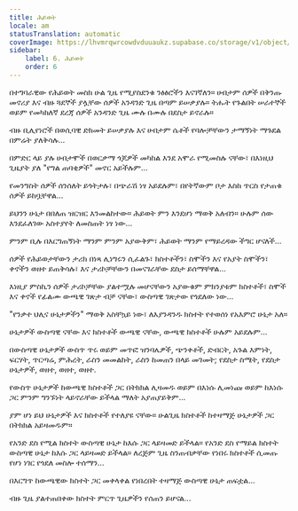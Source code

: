 ```yaml
---
title: ሕይወት
locale: am
statusTranslation: automatic
coverImage: https://lhvmrqwrcowdvduuaukz.supabase.co/storage/v1/object/public/strapi-uploads/small_cover-tratado-de-psicologia-revolucionaria.webp-5e15e1cec4e0ebebcde5d7fc7565d8fd.webp
sidebar:
    label: 6. ሕይወት
    order: 6
---
```

በተግባራዊው የሕይወት መስክ ሁል ጊዜ የሚያስደንቁ ንፅፅሮችን እናገኛለን። ሀብታም ሰዎች በቅንጡ መኖሪያ እና ብዙ ጓደኞች ያሏቸው ሰዎች አንዳንድ ጊዜ በጣም ይሠቃያሉ። ትሑት የጉልበት ሠራተኞች ወይም የመካከለኛ ደረጃ ሰዎች አንዳንድ ጊዜ ሙሉ በሙሉ በደስታ ይኖራሉ።

ብዙ ቢሊየነሮች በወሲባዊ ድክመት ይሠቃያሉ እና ሀብታም ሴቶች የባሎቻቸውን ታማኝነት ማጉደል በምሬት ያለቅሳሉ...

በምድር ላይ ያሉ ሀብታሞች በወርቃማ ጎጆዎች መካከል እንደ አሞራ የሚመስሉ ናቸው፣ በእነዚህ ጊዜያት ያለ "የግል ጠባቂዎች" መኖር አይችሉም...

የመንግስት ሰዎች ሰንሰለት ይጎትታሉ፣ በጭራሽ ነፃ አይደሉም፣ በየትኛውም ቦታ እስከ ጥርስ የታጠቁ ሰዎች ይከቧቸዋል...

ይህንን ሁኔታ በበለጠ ዝርዝር እንመልከተው። ሕይወት ምን እንደሆነ ማወቅ አለብን። ሁሉም ሰው እንደፈለገው አስተያየት ለመስጠት ነፃ ነው...

ምንም ቢሉ በእርግጠኝነት ማንም ምንም አያውቅም፣ ሕይወት ማንም የማይረዳው ችግር ሆናለች...

ሰዎች የሕይወታቸውን ታሪክ በነጻ ሊነግሩን ሲፈልጉ፣ ክስተቶችን፣ ስሞችን እና የአያት ስሞችን፣ ቀኖችን ወዘተ ይጠቅሳሉ፣ እና ታሪኮቻቸውን በመናገራቸው ደስታ ይሰማቸዋል...

እነዚያ ምስኪን ሰዎች ታሪኮቻቸው ያልተሟሉ መሆናቸውን አያውቁም ምክንያቱም ክስተቶች፣ ስሞች እና ቀኖች የፊልሙ ውጫዊ ገጽታ ብቻ ናቸው፣ ውስጣዊ ገጽታው የጎደለው ነው...

"የንቃተ ህሊና ሁኔታዎችን" ማወቅ አስቸኳይ ነው፣ ለእያንዳንዱ ክስተት የተወሰነ የአእምሮ ሁኔታ አለ።

ሁኔታዎች ውስጣዊ ናቸው እና ክስተቶች ውጫዊ ናቸው, ውጫዊ ክስተቶች ሁሉም አይደሉም...

በውስጣዊ ሁኔታዎች ውስጥ ጥሩ ወይም መጥፎ ዝንባሌዎች, ጭንቀቶች, ድብርት, አጉል እምነት, ፍርሃት, ጥርጣሬ, ምሕረት, ራስን መመልከት, ራስን ከመጠን በላይ መገመት; የደስታ ስሜት, የደስታ ሁኔታዎች, ወዘተ, ወዘተ, ወዘተ.

የውስጥ ሁኔታዎች ከውጫዊ ክስተቶች ጋር በትክክል ሊዛመዱ ወይም በእነሱ ሊመነጩ ወይም ከእነሱ ጋር ምንም ግንኙነት ላይኖራቸው ይችላል ማለት አያጠያይቅም...

ያም ሆነ ይህ ሁኔታዎች እና ክስተቶች የተለያዩ ናቸው። ሁልጊዜ ክስተቶች ከተዛማጅ ሁኔታዎች ጋር በትክክል አይዛመዱም።

የአንድ ደስ የሚል ክስተት ውስጣዊ ሁኔታ ከእሱ ጋር ላይዛመድ ይችላል። የአንድ ደስ የማይል ክስተት ውስጣዊ ሁኔታ ከእሱ ጋር ላይዛመድ ይችላል። ለረጅም ጊዜ ስንጠብቃቸው የነበሩ ክስተቶች ሲመጡ የሆነ ነገር የጎደለ መስሎ ተሰማን...

በእርግጥ ከውጫዊው ክስተት ጋር መቀላቀል የነበረበት ተዛማጅ ውስጣዊ ሁኔታ ጠፍቷል...

ብዙ ጊዜ ያልተጠበቀው ክስተት ምርጥ ጊዜዎችን የሰጠን ይሆናል...


